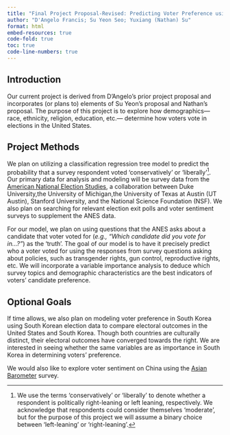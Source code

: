 ```yaml
---
title: "Final Project Proposal-Revised: Predicting Voter Preference using Demographics"
author: "D'Angelo Francis; Su Yeon Seo; Yuxiang (Nathan) Su"
format: html
embed-resources: true
code-fold: true
toc: true
code-line-numbers: true
---
```


## Introduction 

Our current project is derived from D'Angelo's prior project proposal and incorporates (or plans to) elements of Su Yeon's proposal and Nathan's proposal. The purpose of this project is to explore how demographics—race, ethnicity, religion, education, etc.— determine how voters vote in elections in the United States.

## Project Methods 

We plan on utilizing a classification regression tree model to predict the probability that a survey respondent voted 'conservatively' or 'liberally'[^1]. Our primary data for analysis and modeling will be survey data from the [American National Election Studies](https://electionstudies.org/), a collaboration between Duke University,the University of Michigan,the University of Texas at Austin (UT Austin), Stanford University, and the National Science Foundation (NSF). We also plan on searching for relevant election exit polls and voter sentiment surveys to supplement the ANES data. 

For our model, we plan on using questions that the ANES asks about a candidate that voter voted for (*e.g., "Which candidate did you vote for in...?"*) as the 'truth'. The goal of our model is to have it precisely predict who a voter voted for using the responses from survey questions asking about policies, such as transgender rights, gun control, reproductive rights, etc. We will incorporate a variable importance analysis to deduce which survey topics and demographic characteristics are the best indicators of voters' candidate preference. 

## Optional Goals 

If time allows, we also plan on modeling voter preference in South Korea using South Korean election data to compare electoral outcomes in the United States and South Korea. Though both countries are culturally distinct, their electoral outcomes have converged towards the right. We are interested in seeing whether the same variables are as importance in South Korea in determining voters' preference.

We would also like to explore voter sentiment on China using the [Asian Barometer](https://www.asianbarometer.org/) survey.

[^1]: We use the terms 'conservatively' or 'liberally' to denote whether a respondent is politically right-leaning or left leaning, respectively. We acknowledge that respondents could consider themselves 'moderate', but for the purpose of this project we will assume a binary choice between 'left-leaning' or 'right-leaning'.